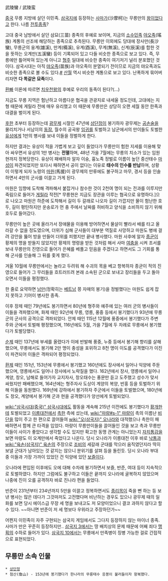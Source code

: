 武陵蠻 / 武陵蛮

[[중국]] 무릉 지방에 살던 이민족. [[삼국지]]에 등장하는 [[사마가]](沙摩柯)는 무릉만의 [[왕]]이었다고 한다. 나름 [[전투종족]]?

고대 중국 남방에서 살던 삼묘(三苗) 종족의 후예로 보이며, 지금의 [[소수민족]] [[야오족]](瑤族) 계통의 선조에 해당하는 종족으로 추측된다. 무릉만 이외에도 당대에 장사만(長沙蠻), 무릉군의 웅계(雄溪), 만계(樠溪), 유계(酉溪), 무계(無溪), 신계(辰溪)를 합한 것을 뜻하는 오계만(五溪蠻) 등이 기록되어 있고 다들 비슷한 종족으로 보고 있다. 즉, 무릉에만 틀어박혀 있는게 아니고 [[형주]] 일대에 비슷한 종족이 여기저기 널리 분포했던 것이다. 삼국시대는 아직 [[먀오족]](苗族)과 야오족이 분열되기 전이므로 지금의 먀오족과도 비슷한 종족으로 볼 수도 있다.[http://www.ourac.com/bbs/zboard.php?id=qitaminshu&page=1&sn1=&divpage=1&sn=off&ss=on&sc=on&select_arrange=headnum&desc=asc&no=53 #] [[산월]] 역시 비슷한 계통으로 보고 있다. 난폭하게 묶어버리자면 '''다 똑같은 묘족'''이다.

[[환빠]] 이론에 따르면 [[치우천왕]]의 후예로 우리의 동족이 된다?(...)

지금도 무릉 지역은 험난하고 아름다운 협곡을 관광지로 내세울 정도인데, 고대에는 지형 때문에 게릴라 전에 매우 유리했고 이 때문에 무릉만은 상당히 오랜 세월 동안 한족과 대결을 벌이게 된다.

[[후한]] 초부터 등장하는데 [[광무제]] 시절인 47년에 [[상단정]]이 봉기하자 광무제는 [[공손술]]을 물리치거나 서남이의 [[동잠]], 월수의 공곡왕 [[임귀]]를 토벌하고 남군에서의 만이들도 토벌한 [[유상]]에게 1만의 병사를 보내 이들을 정벌하게 한다.

하지만 결과는 유상이 적을 가볍게 보고 깊이 들었다가 무릉만이 험한 지세를 이용해 맞아 싸우면서 유상의 1만 병사는 '''전멸'''하며, 48년 가을 7월에는 무릉의 치소가 있는 임원현까지 정복당한다. 유상이 패배하자 알자 이숭, 흉노족 정벌로 이름이 높던 중산태수 [[마성]]이 파견되었지만 또다시 패하면서 공이 없다는 이유로 '''태수의 인수를 반납'''하며, 상황이 이렇게 되자 노령의 [[마원]](馬援)이 광무제의 만류에도 불구하고 마무, 경서 등을 인솔하면서 4만의 군사를 이끌고 가게 된다.

마원은 임향에 도착해 격파해서 붙잡거나 참수한 것이 2천여 명이 되는 전과를 이루지만 죽림으로 들어가 [[게릴라]] 작전[* 무릉현은 지금도 장관을 이루는 협곡으로 유명하다.]으로 나오고 마원은 하준에 도착해서 길이 두 갈래로 나오자 길이 가깝지만 물이 험난한 호두, 길이 평탄하지만 운송로가 먼 충 주에서 날짜를 허비하고 양식을 소비하지 않기 위해 호두로 들어갔다.

무릉만이 높은 곳에 올라가서 장애물을 이용해 방어하면서 물살이 빨라서 배를 타고 올라갈 수 없을 정도였으며, 더위가 심해 군사들이 대부분 역질로 사망하고 마원도 병에 걸려 강안을 뚫어 방을 만들어 더위를 피했지만 끝내 병사했다. 마원 사후에 알자 [[종균]]이 황제의 명을 받들지 않았지만 황제의 명령을 받든 것처럼 해서 사마 [[여충]]을 시켜 조서를 보내 무릉만의 진영으로 들어가 은혜를 베풀고 믿음을 주겠다고 하면서도 그 기회를 통해 군사를 인솔해 그 뒤를 좇게 했다.

겨울 10월에 무릉만에서는 놀라고 두려워 해 수괴의 목을 베고 항복하자 종균이 적의 진영으로 들어가 그 무리들을 흐트러뜨려 본래 소속된 군으로 보내고 장리들을 두고 돌아오면서 이들을 평정했다.

한 줄로 요약하면 [[남만]](정확히는 [[베트남]] 쯩 자매의 봉기)을 정벌했다는 마원도 쉽게 잡지 못하고 기어이 병사한 종족. 

이후 장제 때인 79년에도 봉기하면서 80년에 형주와 예주에 있는 여러 군의 병사들이 이들을 격파했으며, 화제 때인 92년에 무릉, 영릉, 풍중 등에서 봉기했다가 93년에 무릉군의 군사의 공격으로 격파되었다. 안제 때인 115년 12월에 풍중에서 봉기했다가 주변 주와 군에서 토벌해 평정했으며, 116년에도 5월, 가을 7월에 두 차례로 무릉에서 봉기했다가 토벌당했다.

[[순제]] 때인 137년에 부세를 올렸다가 이에 반발해 풍중, 누중 등에서 봉기해 향리를 살해했으며, 무릉에서도 봉기해 2만 명이 충성을 포위하고 8천 명이 이도를 공격했다가 이진이 파견되어 이들은 격파되어 평정되었다.

[[환제]] 때인 151년, 153년에 무릉에서 봉기했고 160년에도 장사에서 일어나 익양에 주둔했으며, 영릉에서도 일어나 장사에서 노략질을 했다. 162년에서 장사, 영릉에서 일어나 계양, 창오, 남해로 들어가자 교지자사, 창오태수는 풍문만 듣고 도주했고 성수가 맞서 싸웠지만 패배했으며, 164년에는 형주자사 도상이 계양의 복양, 반홍 등을 토벌하기 위해 이들을 동원했다. 169년에 강하에서 봉기하자 주군에서 이들을 토벌했으며, 180년에도 창오, 계양에서 봉기해 군과 현을 공격했다가 양선에게 토벌되었다. 

[[wiki:"삼국시대(중국)" 삼국시대]]에도 활동을 계속해 215년 이전에도 봉기했다가 [[황개]]한테 토벌되었고 [[이릉대전]]에서 [[촉한]] 측에 섰는데, [[wiki:"마량#s-1" 마량]]이 촉의 이름난 [[비단]]을 많이 주고 한 편으로 끌어들여 [[wiki:"오(삼국지)" 오나라]]와 대적했으나 촉한이 패배하면서 함께 큰 타격을 입었다. 마량이 무릉만이들을 끌어들인 것을 보고 촉과 무릉만이들이 사이가 좋았다고 생각할 수도 있지만 확고한 동맹 관계는 아니었는지 [[자치통감]]을 보면 마량도 이 오계만에서 죽었다고 나온다. 당시 오나라가 이릉대전 이후 바로 [[낙통]]과 [[wiki:"육손(삼국지)" 육손]]의 주장으로 [[조비]]의 세갈래 군대를 막으러 움직였던지라 딱히 보낼 군대가 남아있는 것 같지는 않으니  분위기를 살펴 등을 돌린듯. 당시 오나라 부대 중 이들과 가장 가까이 있었던 건 익양에 있던 [[보즐]]이다.

오나라에 편입된 이후에도 오에 대해 수차례 봉기하면서 보즐, 반준, 여대 등이 지속적으로 토벌하였다. 하지만 그럼에도 불구하고 이들은 끝까지 오나라에 굴복하지 않았으며 나중에 진이 오를 공격하자 바로 진나라 편을 들었다.

반준이 231년부터 234년까지 5만을 이끌고 정복하면서도 [[종리목]]이 죽을 뻔 하는 등 보낸 병사는 많은 데다가 그것마저도 고전했다며 비난하는 경우도 있으나 광무제 때의 일화를 보면 당시 에이스급 무장 세 명을 보내고도 저 모양이었으니 결코 과하지 않다고 할 수 있다. ~~아니면 반준이 저 세 명보다 우위라고 주장하던가~~

어쩐지 이민족이 자주 구현되는 삼국지 게임에서도 그다지 등장하지 않는 마이너 종족. 사마가 만은 꾸준히 등장하지만.. [[삼국지 3]]에서는 땅 배치상의 문제 때문에 어째 죄다 [[맹획]]의 수하로 들어가 있다. [[삼국지 10]]에서는 무릉에서 만족병이 징병 가능한 걸로 간접적으로 표현되었다.

== 무릉만 소속 인물 ==
 * [[상단정]]
 * 첨산(詹山) - 153년에 봉기했다가 한나라의 무릉태수 응봉이 불러들이자 항복했다.
